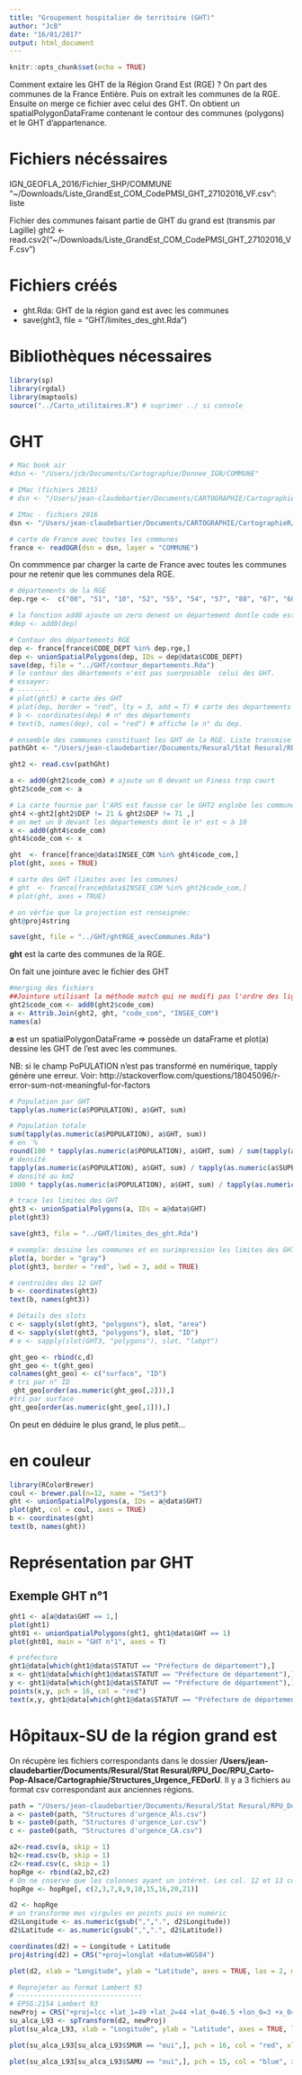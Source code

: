 ```yaml
---
title: "Groupement hospitalier de territoire (GHT)"
author: "JcB"
date: "16/01/2017"
output: html_document
---
```


```r
knitr::opts_chunk$set(echo = TRUE)
```
Comment extaire les GHT de la Région Grand Est (RGE) ?
On part des communes de la France Entière. Puis on extrait les communes de la RGE. Ensuite on merge ce fichier avec celui des GHT.
On obtient un spatialPolygonDataFrame contenant le contour des communes (polygons) et le GHT d'appartenance.

Fichiers nécéssaires
====================
IGN_GEOFLA_2016/Fichier_SHP/COMMUNE
"~/Downloads/Liste_GrandEst_COM_CodePMSI_GHT_27102016_VF.csv": liste  

Fichier des communes faisant partie de GHT du grand est (transmis par Lagille)
ght2 <- read.csv2("~/Downloads/Liste_GrandEst_COM_CodePMSI_GHT_27102016_VF.csv")

Fichiers créés
==============

- ght.Rda: GHT de la région gand est avec les communes
- save(ght3, file = "GHT/limites_des_ght.Rda")

Bibliothèques nécessaires
=========================
```r
library(sp)
library(rgdal)
library(maptools)
source("../Carto_utilitaires.R") # suprimer ../ si console
```


GHT
===
```r
# Mac book air
#dsn <- "/Users/jcb/Documents/Cartographie/Donnee_IGN/COMMUNE"

# IMac (fichiers 2015)
# dsn <- "/Users/jean-claudebartier/Documents/CARTOGRAPHIE/CartographieR/IGN_GEOFLA_2015/Fichier_SHP/COMMUNE"

# IMac - fichiers 2016
dsn <- "/Users/jean-claudebartier/Documents/CARTOGRAPHIE/CartographieR/IGN_GEOFLA_2016/COMMUNE"

# carte de France avec toutes les communes
france <- readOGR(dsn = dsn, layer = "COMMUNE")
```

On commmence par charger la carte de France avec toutes les communes pour ne retenir que les communes dela RGE.
```r

# départements de la RGE
dep.rge <-  c("08", "51", "10", "52", "55", "54", "57", "88", "67", "68")

# la fonction add0 ajoute un zero denent un département dontle code est < 10
#dep <- add0(dep)

# Contour des départements RGE
dep <- france[france$CODE_DEPT %in% dep.rge,]
dep <- unionSpatialPolygons(dep, IDs = dep@data$CODE_DEPT)
save(dep, file = "../GHT/contour_departements.Rda")
# le contour des déartements n'est pas suerposable  celui des GHT.
# essayer:
# --------
# plot(ght5) # carte des GHT
# plot(dep, border = "red", lty = 3, add = T) # carte des departements en pointillé rouge
# b <- coordinates(dep) # n° des départements
# text(b, names(dep), col = "red") # affiche le n° du dep.

# ensemble des communes constituant les GHT de la RGE. Liste transmise par E.Lagille
pathGht <- "/Users/jean-claudebartier/Documents/Resural/Stat Resural/RPU_Doc/RPU_Carto-Pop-Alsace/Cartographie/ght_com.csv"
```
```r
ght2 <- read.csv(pathGht)
```


```r

a <- add0(ght2$code_com) # ajoute un 0 devant un Finess trop court
ght2$code_com <- a

# La carte fournie par l'ARS est fausse car le GHT2 englobe les communes des départements 21 et 71 qui ne font pas partie de la région grand est. Il faut donc les éliminer:
ght4 <-ght2[ght2$DEP != 21 & ght2$DEP != 71 ,]
# on met un 0 devant les départements dont le n° est < à 10
x <- add0(ght4$code_com)
ght4$code_com <- x

ght  <- france[france@data$INSEE_COM %in% ght4$code_com,]
plot(ght, axes = TRUE)

# carte des GHT (limites avec les comunes)
# ght  <- france[france@data$INSEE_COM %in% ght2$code_com,]
# plot(ght, axes = TRUE)

# on vérfie que la projection est renseignée:
ght@proj4string

save(ght, file = "../GHT/ghtRGE_avecCommunes.Rda")
```

__ght__ est la carte des communes de la RGE.

On fait une jointure avec le fichier des GHT
```r
#merging des fichiers
##Jointure utilisant la méthode match qui ne modifi pas l'ordre des lignes
ght2$code_com <- add0(ght2$code_com)
a <- Attrib.Join(ght2, ght, "code_com", "INSEE_COM")
names(a)
```

__a__ est un spatialPolygonDataFrame => possède un dataFrame et plot(a) dessine les GHT de l'est avec les communes.

NB: si le champ PoPULATION n'est pas transformé en numérique, tapply génère une erreur. Voir: http://stackoverflow.com/questions/18045096/r-error-sum-not-meaningful-for-factors
```r
# Population par GHT
tapply(as.numeric(a$POPULATION), a$GHT, sum)
```

```r

# Population totale
sum(tapply(as.numeric(a$POPULATION), a$GHT, sum))
# en ¨%
round(100 * tapply(as.numeric(a$POPULATION), a$GHT, sum) / sum(tapply(as.numeric(a$POPULATION), a$GHT, sum)), 2)
# densité
tapply(as.numeric(a$POPULATION), a$GHT, sum) / tapply(as.numeric(a$SUPERFICIE), a$GHT, sum)
# densité au km2
1000 * tapply(as.numeric(a$POPULATION), a$GHT, sum) / tapply(as.numeric(a$SUPERFICIE), a$GHT, sum)
```

```r
# trace les limites des GHT
ght3 <- unionSpatialPolygons(a, IDs = a@data$GHT)
plot(ght3)

save(ght3, file = "../GHT/limites_des_ght.Rda")
```

```r

# exemple: dessine les communes et en surimpression les limites des GHT. 
plot(a, border = "gray")
plot(ght3, border = "red", lwd = 3, add = TRUE)

# centroïdes des 12 GHT
b <- coordinates(ght3)
text(b, names(ght3))
```

```r
# Détails des slots
c <- sapply(slot(ght3, "polygons"), slot, "area")
d <- sapply(slot(ght3, "polygons"), slot, "ID")
# e <- sapply(slot(GHT3, "polygons"), slot, "labpt")

ght_geo <- rbind(c,d)
ght_geo <- t(ght_geo)
colnames(ght_geo) <- c("surface", "ID")
# tri par n° ID
 ght_geo[order(as.numeric(ght_geo[,2])),]
#tri par surface
ght_geo[order(as.numeric(ght_geo[,1])),]

```

On peut en déduire le plus grand, le plus petit...

# en couleur
```r
library(RColorBrewer)
coul <- brewer.pal(n=12, name = "Set3")
ght <- unionSpatialPolygons(a, IDs = a@data$GHT)
plot(ght, col = coul, axes = TRUE)
b <- coordinates(ght)
text(b, names(ght))

```

Représentation par GHT
======================
Exemple GHT n°1
---------------
```r
ght1 <- a[a@data$GHT == 1,]
plot(ght1)
ght01 <- unionSpatialPolygons(ght1, ght1@data$GHT == 1)
plot(ght01, main = "GHT n°1", axes = T)

# préfecture
ght1@data[which(ght1@data$STATUT == "Préfecture de département"),]
x <- ght1@data[which(ght1@data$STATUT == "Préfecture de département"),]$X_CHF_LIEU
y <- ght1@data[which(ght1@data$STATUT == "Préfecture de département"),]$Y_CHF_LIEU
points(x,y, pch = 16, col = "red")
text(x,y, ght1@data[which(ght1@data$STATUT == "Préfecture de département"),]$NOM_COM, pos = 1, cex = 0.8)

```

Hôpitaux-SU de la région grand est
==================================

On récupère les fichiers correspondants dans le dossier __/Users/jean-claudebartier/Documents/Resural/Stat Resural/RPU_Doc/RPU_Carto-Pop-Alsace/Cartographie/Structures_Urgence_FEDorU__. Il y a 3 fichiers au format csv correspondant aux anciennes régions.
```r

path = "/Users/jean-claudebartier/Documents/Resural/Stat Resural/RPU_Doc/RPU_Carto-Pop-Alsace/Cartographie/Structures_Urgence_FEDorU/"
a <- paste0(path, "Structures d'urgence_Als.csv")
b <- paste0(path, "Structures d'urgence_Lor.csv")
c <- paste0(path, "Structures d'urgence_CA.csv")

a2<-read.csv(a, skip = 1)
b2<-read.csv(b, skip = 1)
c2<-read.csv(c, skip = 1)
hopRge <- rbind(a2,b2,c2)
# On ne cnserve que les colonnes ayant un intéret. Les col. 12 et 13 contiennent latitude et longitude en WS84.
hopRge <- hopRge[, c(2,3,7,8,9,10,15,16,20,21)]

d2 <- hopRge
# on transforme mes virgules en points puis en numéric
d2$Longitude <- as.numeric(gsub(",",".", d2$Longitude))
d2$Latitude <- as.numeric(gsub(",",".", d2$Latitude))

coordinates(d2) = ~ Longitude + Latitude
proj4string(d2) = CRS("+proj=longlat +datum=WGS84")

plot(d2, xlab = "Longitude", ylab = "Latitude", axes = TRUE, las = 2, main = "SU Région Grand Est (WSG84)")

# Reprojeter au format Lambert 93
# -------------------------------
# EPSG:2154 Lambert 93
newProj = CRS("+proj=lcc +lat_1=49 +lat_2=44 +lat_0=46.5 +lon_0=3 +x_0=700000 +y_0=6600000 +ellps=GRS80 +towgs84=0,0,0,0,0,0,0 +units=m +no_defs")
su_alca_L93 <- spTransform(d2, newProj)
plot(su_alca_L93, xlab = "Longitude", ylab = "Latitude", axes = TRUE, las = 1, main = "SU Région Grand Est (Lambert 93)")

plot(su_alca_L93[su_alca_L93$SMUR == "oui",], pch = 16, col = "red", xlab = "Longitude", ylab = "Latitude", axes = TRUE, las = 2, main = "SAMU Région Grand Est (Lambert93)")

plot(su_alca_L93[su_alca_L93$SAMU == "oui",], pch = 15, col = "blue", xlab = "Longitude", ylab = "Latitude", axes = TRUE, las = 2, main = "SAMU Région Grand Est (Lambert93)", cex = 1.5, add = TRUE)

```

<!-- Corrections -->
<!-- =========== -->

<!-- La carte fournie par l'ARS est fausse car le GHT4 englobe les communes des départements 21 et 71 qui ne font pas partie de larégion grand est. Il faut donc les éliminer: -->
<!-- ```{r} -->
<!-- ght4 <-ght2[ght2$DEP != 21 & ght2$DEP != 71 ,] -->
<!-- a <- add0(ght4$code_com) -->
<!-- ght4$code_com <- a -->
<!-- ght  <- france[france@data$INSEE_COM %in% ght4$code_com,] -->
<!-- plot(ght, axes = TRUE) -->

<!-- a <- Attrib.Join(ght4, ght, "code_com", "INSEE_COM") -->
<!-- ght3 <- unionSpatialPolygons(a, IDs = a@data$GHT) -->
<!-- plot(ght3) -->


<!-- b <- coordinates(ght3) -->
<!-- text(b, names(ght3)) -->

<!-- # en couleur -->
<!-- library(Rpu2) -->
<!-- library(RColorBrewer) -->
<!-- coul <- brewer.pal(n=12, name = "Set3") -->
<!-- ght5 <- unionSpatialPolygons(a, IDs = a@data$GHT) -->
<!-- plot(ght5, col = coul, axes = TRUE) -->
<!-- b <- coordinates(ght5) -->
<!-- text(b, names(ght5)) -->
<!-- copyright(titre = " 2013-2017 RESURAL, IGN & INSEE") -->
<!-- save(ght5, file = "../GHT/carte_ght_couleur.Rda") -->
<!-- ``` -->
<!-- On a une carte qui correspond au grand est. -->